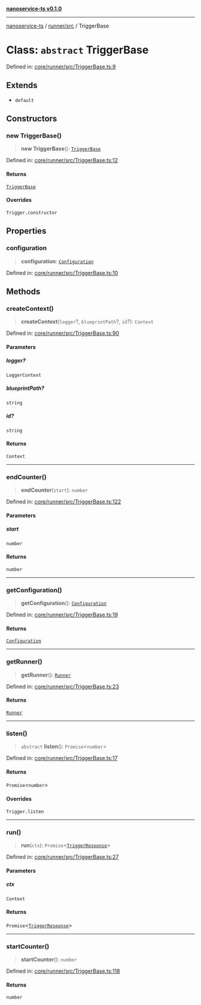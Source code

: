 [**nanoservice-ts v0.1.0**](/docs/ref/README)

***

[nanoservice-ts](/docs/ref/README) / [runner/src](/docs/ref/runner/src/README) / TriggerBase

# Class: `abstract` TriggerBase

Defined in: [core/runner/src/TriggerBase.ts:9](https://github.com/deskree-inc/nanoservice-ts/blob/ba7c322d2df8c8713881891584f33c6c7ed154ba/core/runner/src/TriggerBase.ts#L9)

## Extends

- `default`

## Constructors

### new TriggerBase()

> **new TriggerBase**(): [`TriggerBase`](/docs/ref/runner/src/classes/TriggerBase)

Defined in: [core/runner/src/TriggerBase.ts:12](https://github.com/deskree-inc/nanoservice-ts/blob/ba7c322d2df8c8713881891584f33c6c7ed154ba/core/runner/src/TriggerBase.ts#L12)

#### Returns

[`TriggerBase`](/docs/ref/runner/src/classes/TriggerBase)

#### Overrides

`Trigger.constructor`

## Properties

### configuration

> **configuration**: [`Configuration`](/docs/ref/runner/src/classes/Configuration)

Defined in: [core/runner/src/TriggerBase.ts:10](https://github.com/deskree-inc/nanoservice-ts/blob/ba7c322d2df8c8713881891584f33c6c7ed154ba/core/runner/src/TriggerBase.ts#L10)

## Methods

### createContext()

> **createContext**(`logger`?, `blueprintPath`?, `id`?): `Context`

Defined in: [core/runner/src/TriggerBase.ts:90](https://github.com/deskree-inc/nanoservice-ts/blob/ba7c322d2df8c8713881891584f33c6c7ed154ba/core/runner/src/TriggerBase.ts#L90)

#### Parameters

##### logger?

`LoggerContext`

##### blueprintPath?

`string`

##### id?

`string`

#### Returns

`Context`

***

### endCounter()

> **endCounter**(`start`): `number`

Defined in: [core/runner/src/TriggerBase.ts:122](https://github.com/deskree-inc/nanoservice-ts/blob/ba7c322d2df8c8713881891584f33c6c7ed154ba/core/runner/src/TriggerBase.ts#L122)

#### Parameters

##### start

`number`

#### Returns

`number`

***

### getConfiguration()

> **getConfiguration**(): [`Configuration`](/docs/ref/runner/src/classes/Configuration)

Defined in: [core/runner/src/TriggerBase.ts:19](https://github.com/deskree-inc/nanoservice-ts/blob/ba7c322d2df8c8713881891584f33c6c7ed154ba/core/runner/src/TriggerBase.ts#L19)

#### Returns

[`Configuration`](/docs/ref/runner/src/classes/Configuration)

***

### getRunner()

> **getRunner**(): [`Runner`](/docs/ref/runner/src/classes/Runner)

Defined in: [core/runner/src/TriggerBase.ts:23](https://github.com/deskree-inc/nanoservice-ts/blob/ba7c322d2df8c8713881891584f33c6c7ed154ba/core/runner/src/TriggerBase.ts#L23)

#### Returns

[`Runner`](/docs/ref/runner/src/classes/Runner)

***

### listen()

> `abstract` **listen**(): `Promise`\<`number`\>

Defined in: [core/runner/src/TriggerBase.ts:17](https://github.com/deskree-inc/nanoservice-ts/blob/ba7c322d2df8c8713881891584f33c6c7ed154ba/core/runner/src/TriggerBase.ts#L17)

#### Returns

`Promise`\<`number`\>

#### Overrides

`Trigger.listen`

***

### run()

> **run**(`ctx`): `Promise`\<[`TriggerResponse`](/docs/ref/runner/src/type-aliases/TriggerResponse)\>

Defined in: [core/runner/src/TriggerBase.ts:27](https://github.com/deskree-inc/nanoservice-ts/blob/ba7c322d2df8c8713881891584f33c6c7ed154ba/core/runner/src/TriggerBase.ts#L27)

#### Parameters

##### ctx

`Context`

#### Returns

`Promise`\<[`TriggerResponse`](/docs/ref/runner/src/type-aliases/TriggerResponse)\>

***

### startCounter()

> **startCounter**(): `number`

Defined in: [core/runner/src/TriggerBase.ts:118](https://github.com/deskree-inc/nanoservice-ts/blob/ba7c322d2df8c8713881891584f33c6c7ed154ba/core/runner/src/TriggerBase.ts#L118)

#### Returns

`number`
